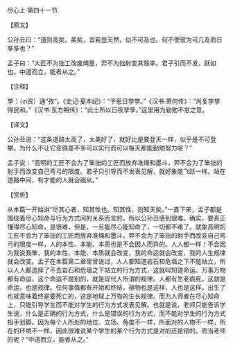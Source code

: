 

尽心上·第四十一节

【原文】

公孙丑曰：“道则高矣，美矣，宜若登天然，似不可及也。何不使彼为可几及而日孳孳也？”

孟子曰：“大匠不为拙工改废绳墨，羿不为拙射变其彀率。君子引而不发，跃如也。中道而立，能者从之。”

【注释】

孳：（zi资）通“孜”。《史记·夏本纪》：“予思日孳孳。”《汉书·萧何传》：“尚复孳孳得民和。”《汉书·东方朔传》：“此士所以日夜孳孳。”这里用为勤勉不怠之意。

【译文】

公孙丑说：“这条道路太高了，太美好了，就好比是要登天一样，似乎是不可登攀。为什么不让它变得差不多可以实行而可以每天都能勤勉努力呢？”

孟子说：“高明的工匠不会为了笨拙的工匠而放弃准绳和墨斗，羿不会为了笨拙的射手而改变自己弯弓的限度。君子只引导而不发表见解，就好象能飞跃一样。站在道路中间，有才能的人就会跟从。”

【赏析】

从本篇一开始讲“尽其心者，知其性也。知其性，则知天矣。”一直下来，孟子都是围绕着尽心知命与行为方式间的关系而言的，所以公孙丑感到很难。确实，要真正懂得尽心知命，是很难，但是，一旦能尽心能知命了，一切都不难了。就象高明的工匠不会为了笨拙的工匠而放弃准绳和墨斗，羿不会为了笨拙的射手而改变自己弯弓的限度一样，人的本性、本能、本质也是不会因人而异的。人人都一样！不会因为我说我笨，我的本性、本能、本质就会改变，我的命运就会改变，我的人生规律就会改变。孟子在本篇第二章里曾说过，人人都知道岩石和危墙之下不能站立，所以人人都选择了不去岩石和危墙之下站立的行为方式，这就叫知道命运。万事万物都有命运，这个命运不是别的，就是现代人所谓的规律。人都有生老病死，这就是命运，也是规律。任何事情都有开始和终结，植物也是这样，人也是这样。出生了也就意味着终是要死亡的，这是地球上万物的生长规律。而为人师者在尽心知命上，只能引导学生而不能对学生的行为方式发表见解。也就是说，老师只能告诉学生说，什么是正确的行为方式，什么是错误的行为方式，而不能对学生的行为方式指手划脚。因为每个人所处的地位、立场、角度不一样，所面对的人物不一样，所在的环境不一样，因此很难说某个学生的某个行为方式是对的还是错的。而当老师的呢？“中道而立，能者从之。”

